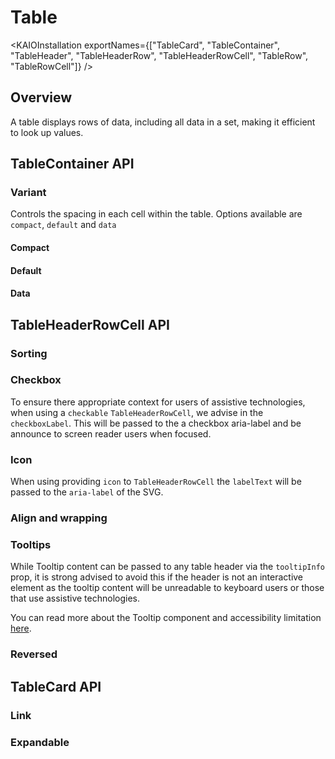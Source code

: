 
<Meta of={TableStories} />

# Table

<ResourceLinks
  sourceCode="https://github.com/cultureamp/kaizen-design-system/tree/main/packages/components/src/Table"
  figma="https://www.figma.com/file/ZRfnoNUXbGZv4eVWLbF4Az/%EF%B8%8F%F0%9F%96%BC%EF%B8%8F-Component-Gallery?node-id=9%3A37841&t=P1w10jr2cpPuaayw-1"
  designGuidelines="https://cultureamp.atlassian.net/wiki/spaces/DesignSystem/pages/3081929256/Table"
  className="!mb-8"
/>

<KAIOInstallation
  exportNames={["TableCard", "TableContainer", "TableHeader", "TableHeaderRow", "TableHeaderRowCell", "TableRow", "TableRowCell"]}
/>

## Overview

A table displays rows of data, including all data in a set, making it efficient to look up values.

<Canvas of={TableStories.Playground} />

## TableContainer API

### Variant

Controls the spacing in each cell within the table. Options available are `compact`, `default` and `data`

#### Compact
<Canvas of={TableStories.Data} />

#### Default
<Canvas of={TableStories.Default} />

#### Data
<Canvas of={TableStories.Data} />

## TableHeaderRowCell API

### Sorting
<Canvas of={TableStories.Sorting} />

### Checkbox

To ensure there appropriate context for users of assistive technologies, when using a `checkable` `TableHeaderRowCell`, we advise in the `checkboxLabel`. This will be passed to the a checkbox aria-label and be announce to screen reader users when focused.

<Canvas of={TableStories.CheckboxVariant} />

### Icon

When using providing `icon` to `TableHeaderRowCell` the `labelText` will be passed to the `aria-label` of the SVG.

<Canvas of={TableStories.IconVariant} />

### Align and wrapping
<Canvas of={TableStories.HeaderAlignmentAndWrapping} />

### Tooltips

While Tooltip content can be passed to any table header via the `tooltipInfo` prop, it is strong advised to avoid this if the header is not an interactive element as the tooltip content will be unreadable to keyboard users or those that use assistive technologies.

<Canvas of={TableStories.Tooltip} />

You can read more about the Tooltip component and accessibility limitation [here](https://cultureamp.design/?path=/docs/components-tooltip--docs#screen-reader-accessibility).

### Reversed
<Canvas of={TableStories.Reversed} />

## TableCard API

### Link
<Canvas of={TableStories.LinkVariant} />

### Expandable
<Canvas of={TableStories.Expandable} />
